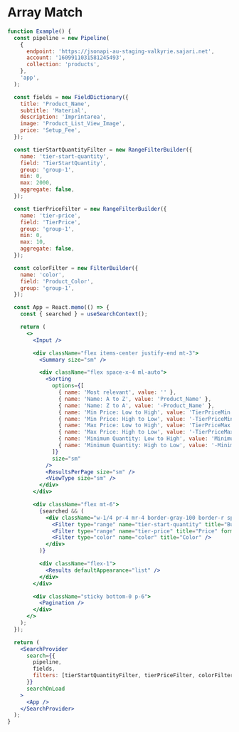 
<SEO title="Search UI" description="Easy to use search components to quickly build a beautiful search interface." />

# Array Match

```jsx
function Example() {
  const pipeline = new Pipeline(
    {
      endpoint: 'https://jsonapi-au-staging-valkyrie.sajari.net',
      account: '1609911031581245493',
      collection: 'products',
    },
    'app',
  );

  const fields = new FieldDictionary({
    title: 'Product_Name',
    subtitle: 'Material',
    description: 'Imprintarea',
    image: 'Product_List_View_Image',
    price: 'Setup_Fee',
  });

  const tierStartQuantityFilter = new RangeFilterBuilder({
    name: 'tier-start-quantity',
    field: 'TierStartQuantity',
    group: 'group-1',
    min: 0,
    max: 2000,
    aggregate: false,
  });

  const tierPriceFilter = new RangeFilterBuilder({
    name: 'tier-price',
    field: 'TierPrice',
    group: 'group-1',
    min: 0,
    max: 10,
    aggregate: false,
  });

  const colorFilter = new FilterBuilder({
    name: 'color',
    field: 'Product_Color',
    group: 'group-1',
  });

  const App = React.memo(() => {
    const { searched } = useSearchContext();

    return (
      <>
        <Input />

        <div className="flex items-center justify-end mt-3">
          <Summary size="sm" />

          <div className="flex space-x-4 ml-auto">
            <Sorting
              options={[
                { name: 'Most relevant', value: '' },
                { name: 'Name: A to Z', value: 'Product_Name' },
                { name: 'Name: Z to A', value: '-Product_Name' },
                { name: 'Min Price: Low to High', value: 'TierPriceMin' },
                { name: 'Min Price: High to Low', value: '-TierPriceMin' },
                { name: 'Max Price: Low to High', value: 'TierPriceMax' },
                { name: 'Max Price: High to Low', value: '-TierPriceMax' },
                { name: 'Minimum Quantity: Low to High', value: 'Minimum_Quantity' },
                { name: 'Minimum Quantity: High to Low', value: '-Minimum_Quantity' },
              ]}
              size="sm"
            />
            <ResultsPerPage size="sm" />
            <ViewType size="sm" />
          </div>
        </div>

        <div className="flex mt-6">
          {searched && (
            <div className="w-1/4 pr-4 mr-4 border-gray-100 border-r space-y-6">
              <Filter type="range" name="tier-start-quantity" title="Budget" tick={500} step={50} />
              <Filter type="range" name="tier-price" title="Price" format="price" tick={2} />
              <Filter type="color" name="color" title="Color" />
            </div>
          )}

          <div className="flex-1">
            <Results defaultAppearance="list" />
          </div>
        </div>

        <div className="sticky bottom-0 p-6">
          <Pagination />
        </div>
      </>
    );
  });

  return (
    <SearchProvider
      search={{
        pipeline,
        fields,
        filters: [tierStartQuantityFilter, tierPriceFilter, colorFilter],
      }}
      searchOnLoad
    >
      <App />
    </SearchProvider>
  );
}
```
